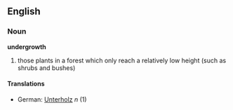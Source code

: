 ==English==
===Noun===
'''undergrowth'''
# those plants in a forest which only reach a relatively low height (such as shrubs and bushes)
====Translations====
*German: [[Unterholz]] ''n'' (1)